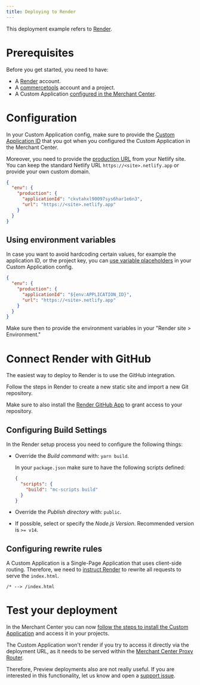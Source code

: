 ```yaml
---
title: Deploying to Render
---
```


This deployment example refers to [Render](https://render.com/).

# Prerequisites

Before you get started, you need to have:

- A [Render](https://app.netlify.com) account.
- A [commercetools](https://docs.commercetools.com/getting-started) account and a project.
- A Custom Application [configured in the Merchant Center](https://docs.commercetools.com/merchant-center/custom-applications).

# Configuration

In your Custom Application config, make sure to provide the [Custom Application ID](/api-reference/application-config#envproductionapplicationId) that you got when you configured the Custom Application in the Merchant Center.

Moreover, you need to provide the [production URL](/api-reference/application-config#envproductionurl) from your Netlify site. You can keep the standard Netlify URL `https://<site>.netlify.app` or provide your own custom domain.

```json title="custom-application-config.json"
{
  "env": {
    "production": {
      "applicationId": "ckvtahxl90097sys6har1e6n3",
      "url": "https://<site>.netlify.app"
    }
  }
}
```

## Using environment variables

In case you want to avoid hardcoding certain values, for example the application ID, or the project key, you can [use variable placeholders](/api-reference/application-config#using-variable-placeholders) in your Custom Application config.

```json title="custom-application-config.json" highlightLines="4"
{
  "env": {
    "production": {
      "applicationId": "${env:APPLICATION_ID}",
      "url": "https://<site>.netlify.app"
    }
  }
}
```

Make sure then to provide the environment variables in your "Render site > Environment."

# Connect Render with GitHub

The easiest way to deploy to Render is to use the GitHub integration.

Follow the steps in Render to create a new static site and import a new Git repository.

<Info>

Make sure to also install the [Render GitHub App](https://github.com/apps/render) to grant access to your repository.

</Info>

## Configuring Build Settings

In the Render setup process you need to configure the following things:

* Override the *Build command* with: `yarn build`.

  <Info>

  In your `package.json` make sure to have the following scripts defined:

  ```json title="package.json"
  {
    "scripts": {
      "build": "mc-scripts build"
    }
  }
  ```

  </Info>

* Override the *Publish directory* with: `public`.
* If possible, select or specify the *Node.js Version*. Recommended version is `>= v14`.

## Configuring rewrite rules

A Custom Application is a Single-Page Application that uses client-side routing. Therefore, we need to [instruct Render](https://render.com/docs/deploy-create-react-app#using-client-side-routing) to rewrite all requests to serve the `index.html`.

```
/* --> /index.html
```

# Test your deployment

In the Merchant Center you can now [follow the steps to install the Custom Application](https://docs.commercetools.com/merchant-center/custom-applications) and access it in your projects.

<Warning>

The Custom Application won't render if you try to access it directly via the deployment URL, as it needs to be served within the [Merchant Center Proxy Router](/concepts/merchant-center-proxy-router).

Therefore, Preview deployments also are not really useful. If you are interested in this functionality, let us know and open a [support issue](https://github.com/commercetools/merchant-center-application-kit/issues/new/choose).

</Warning>
